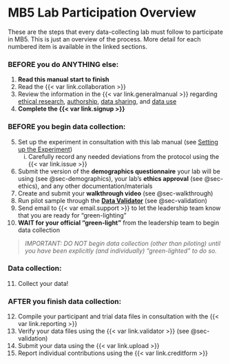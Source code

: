 # MB5 Lab Participation Overview {#sec-laboverview}

These are the steps that every data-collecting lab must follow to participate in MB5. This is just an overview of the process. More detail for each numbered item is available in the linked sections.

### BEFORE you do ANYTHING else: 

(@)  <b>Read this manual start to finish</b> 
(@)  Read the {{< var link.collaboration >}}</a>
(@) Review the information in the {{< var link.generalmanual >}} regarding <a href="https://docs.google.com/document/d/1dZ3sF2UcxvpkfOfKSKFeObTMZRbpUYloMUiPYtZy0ng/edit#heading=h.22i70rxou3ha" target="_blank">ethical research</a>, <a href="https://docs.google.com/document/d/1dZ3sF2UcxvpkfOfKSKFeObTMZRbpUYloMUiPYtZy0ng/edit#heading=h.9ty2g48mpe0t" target="_blank">authorship</a>, <a href="https://docs.google.com/document/d/1dZ3sF2UcxvpkfOfKSKFeObTMZRbpUYloMUiPYtZy0ng/edit#heading=h.aunbjkpwxhf3" target="_blank">data sharing</a>, and <a href="https://docs.google.com/document/d/1dZ3sF2UcxvpkfOfKSKFeObTMZRbpUYloMUiPYtZy0ng/edit#heading=h.6h67zsyeiveg" target="_blank">data use</a>
(@)  **Complete the {{< var link.signup >}}**

### BEFORE you begin data collection: 

(@)  Set up the experiment in consultation with this lab manual (see [Setting up the Experiment](#sec-setup)) 
    i) Carefully record any needed deviations from the protocol using the {{< var link.issue >}}
(@)  Submit the version of the **demographics questionnaire** your lab will be using (see @sec-demographics), your lab's **ethics approval** (see @sec-ethics), and any other documentation/materials
(@)  Create and submit your **walkthrough video** (see @sec-walkthrough)
(@)  Run pilot sample through the <a href="https://manybabies.org/validator/" target="_blank"><b>Data Validator</b></a> (see @sec-validation)
(@)  Send email to {{< var email.support >}} to let the leadership team know that you are ready for “green-lighting”
(@) **WAIT for your official “green-light”** from the leadership team to begin data collection

> *IMPORTANT: DO NOT begin data collection (other than piloting) until you have been explicitly (and individually) “green-lighted” to do so.*

### Data collection: 

(@) Collect your data!

### AFTER you finish data collection: 

(@) Compile your participant and trial data files in consultation with the {{< var link.reporting >}}
(@) Verify your data files using the {{< var link.validator >}} (see @sec-validation)
(@) Submit your data using the {{< var link.upload >}} 
(@) Report individual contributions using the {{< var link.creditform >}}

